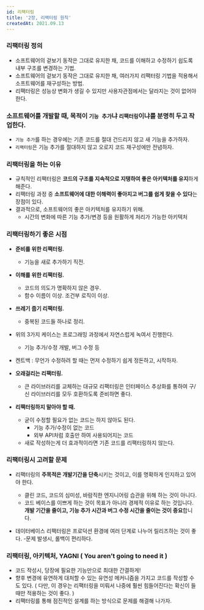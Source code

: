 ```yaml
---
id: 리팩터링
title: '2장, 리팩터링 원칙'
createdAt: 2021.09.13
---
```


### 리팩터링 정의

- 소프트웨어의 겉보기 동작은 그대로 유지한 채, 코드를 이해하고 수정하기 쉽도록 내부 구조를 변경하는 기법.
- 소프트웨어의 겉보기 동작은 그대로 유지한 채, 여러가지 리팩터링 기법을 적용해서 소프트웨어를 재구성하는 방법.
- 리팩터링은 성능상 변화가 생길 수 있지만 사용자관점에서는 달라지는 것이 없어야 한다.

### 소프트웨어를 개발할 때, 목적이 `기능 추가`냐 `리팩터링`이냐를 분명히 두고 작업한다.

- `기능 추가`를 하는 경우에는 기존 코드를 절대 건드리지 않고 새 기능을 추가하자.
- `리팩터링`은 기능 추가를 절대하지 않고 오로지 코드 재구성에만 전념하자.

### 리팩터링을 하는 이유

- 규칙적인 리팩터링은 **코드의 구조를 지속적으로 지탱하여 좋은 아키텍처를 유지**하게 해준다.
- 리팩터링 과정 중 **소프트웨어에 대한 이해력이 좋아지고 버그를 쉽게 찾을 수 있다**는 장점이 있다.
- 결과적으로, 소프트웨어의 좋은 아키텍처를 유지하기 위해.
  - 시간의 변화에 따른 기능 추가/변경 등을 원활하게 처리가 가능한 아키텍처

### 리팩터링하기 좋은 시점

- **준비를 위한 리팩터링.**
  - 기능을 새로 추가하기 직전.
- **이해를 위한 리팩터링.**
  - 코드의 의도가 명확하지 않은 경우.
  - 함수 이름이 이상. 조건부 로직이 이상.
- **쓰레기 줍기 리팩터링.**
  - 중복된 코드들 하나로 정리.
- 위의 3가지 케이스는 프로그래밍 과정에서 자연스럽게 녹여서 진행한다.
  - 기능 추가/수정 개발, 버그 수정 등
- 켄트백 : 무언가 수정하려 할 때는 먼저 수정하기 쉽게 정돈하고, 시작하자.

- **오래걸리는 리팩터링.**
  - 큰 라이브러리를 교체하는 대규모 리팩터링은 인터페이스 추상화를 통하여 구/신 라이브러리를 모두 호환하도록 준비하면 좋다.
- **리팩터링하지 말아야 할 때.**
  - 굳이 수정할 필요가 없는 코드는 하지 않아도 된다.
    - 기능 추가/수정이 없는 코드
    - 외부 API처럼 호출만 하여 사용되어지는 코드
  - 새로 작성하는게 더 효과적이라면 기존 코드를 리팩터링하지 않는다.

### 리팩터링시 고려할 문제

- 리팩터링의 **주목적은 개발기간을 단축**시키는 것이고, 이를 명확하게 인지하고 있어야 한다.

  - 클린 코드, 코드의 심미성, 바람직한 엔지니어링 습관을 위해 하는 것이 아니다.
  - 코드 베이스를 이쁘게 하는 것이 목표가 아니라 경제적 이유로 하는 것입니다. **개발 기간을 줄이고, 기능 추가 시간과 버그 수정 시간을 줄이는 것이 중요**합니다.

- 데이터베이스 리팩터링은 프로덕션 환경에 여러 단계로 나누어 릴리즈하는 것이 좋다. -문제 발생시, 롤백이 편리하다.

### 리팩터링, 아키텍처, YAGNI ( You aren’t going to need it )

- 코드 작성시, 당장에 필요한 기능만으로 최대한 간결하게!
- 향후 변경에 유연하게 대처할 수 있는 유연성 메커니즘을 가지고 코드를 작성할 수 도 있다. ( 다만, 이 경우는 리팩터링을 미뤄서 나중에 훨씬 힘들어진다는 확신이 들때만 적용하는 것이 좋다. )
- 리팩터링를 통해 점진적인 설계를 하는 방식으로 문제를 해결해 나가자.
